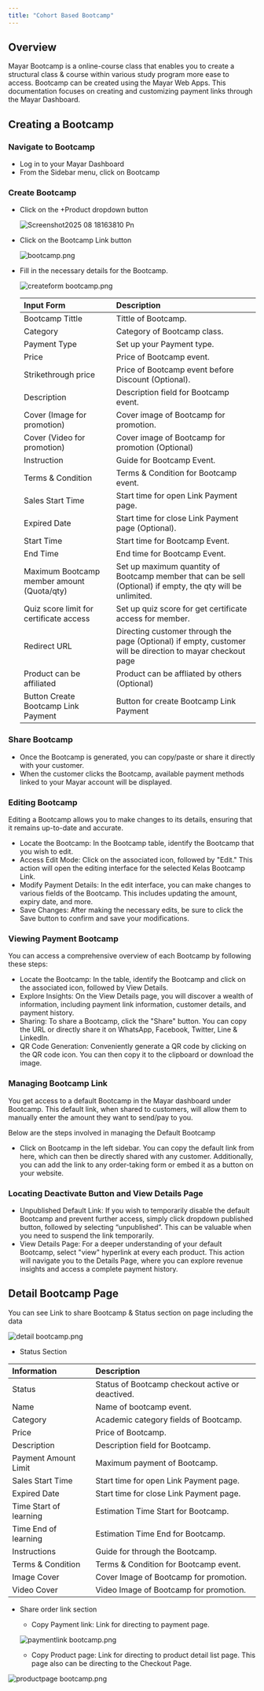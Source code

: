 ```yaml
---
title: "Cohort Based Bootcamp"
---
```


## Overview

Mayar Bootcamp is a online-course class that enables you to create a structural class & course within various study program more ease to access. Bootcamp can be created using the Mayar Web Apps. This documentation focuses on creating and customizing payment links through the Mayar Dashboard.

## Creating a Bootcamp

### Navigate to Bootcamp

- Log in to your Mayar Dashboard
- From the Sidebar menu, click on Bootcamp

### Create Bootcamp

- Click on the \+Product dropdown button

  ![Screenshot2025 08 18163810 Pn](/images/Screenshot2025-08-18163810.png)
- Click on the Bootcamp Link button

  ![bootcamp.png](/images/bootcamp.png)
- Fill in the necessary details for the Bootcamp.

  ![createform bootcamp.png](/images/createformbootcamp.png)

  | **Input Form**                             | **Description**                                                                                             |
  | :----------------------------------------- | :---------------------------------------------------------------------------------------------------------- |
  | Bootcamp Tittle                            | Tittle of Bootcamp.                                                                                         |
  | Category                                   | Category of Bootcamp class.                                                                                 |
  | Payment Type                               | Set up your Payment type.                                                                                   |
  | Price                                      | Price of Bootcamp event.                                                                                    |
  | Strikethrough price                        | Price of Bootcamp event before Discount (Optional).                                                         |
  | Description                                | Description field for Bootcamp event.                                                                       |
  | Cover (Image for promotion)                | Cover image of Bootcamp for promotion.                                                                      |
  | Cover (Video for promotion)                | Cover image of Bootcamp for promotion (Optional)                                                            |
  | Instruction                                | Guide for Bootcamp Event.                                                                                   |
  | Terms & Condition                          | Terms & Condition for Bootcamp event.                                                                       |
  | Sales Start Time                           | Start time for open Link Payment page.                                                                      |
  | Expired Date                               | Start time for close Link Payment page (Optional).                                                          |
  | Start Time                                 | Start time for Bootcamp Event.                                                                              |
  | End Time                                   | End time for Bootcamp Event.                                                                                |
  | Maximum Bootcamp member amount (Quota/qty) | Set up maximum quantity of Bootcamp member that can be sell (Optional) if empty, the qty will be unlimited. |
  | Quiz score limit for certificate access    | Set up quiz score for get certificate access for member.                                                    |
  | Redirect URL                               | Directing customer through the page (Optional) if empty, customer will be direction to mayar checkout page  |
  | Product can be affiliated                  | Product can be affliated by others (Optional)                                                               |
  | Button Create Bootcamp Link Payment        | Button for create Bootcamp Link Payment                                                                     |

### Share Bootcamp

- Once the Bootcamp is generated, you can copy/paste or share it directly with your customer.
- When the customer clicks the Bootcamp, available payment methods linked to your Mayar account will be displayed.

### Editing Bootcamp

Editing a Bootcamp allows you to make changes to its details, ensuring that it remains up-to-date and accurate.

- Locate the Bootcamp: In the Bootcamp table, identify the Bootcamp that you wish to edit.
- Access Edit Mode: Click on the associated icon, followed by "Edit." This action will open the editing interface for the selected Kelas Bootcamp Link.
- Modify Payment Details: In the edit interface, you can make changes to various fields of the Bootcamp. This includes updating the amount, expiry date, and more.
- Save Changes: After making the necessary edits, be sure to click the Save button to confirm and save your modifications.

### Viewing Payment Bootcamp

You can access a comprehensive overview of each Bootcamp by following these steps:

- Locate the Bootcamp: In the table, identify the Bootcamp and click on the associated icon, followed by View Details.
- Explore Insights: On the View Details page, you will discover a wealth of information, including payment link information, customer details, and payment history.
- Sharing: To share a Bootcamp, click the "Share" button. You can copy the URL or directly share it on WhatsApp, Facebook, Twitter, Line & LinkedIn.
- QR Code Generation: Conveniently generate a QR code by clicking on the QR code icon. You can then copy it to the clipboard or download the image.

### Managing Bootcamp Link

You get access to a default Bootcamp in the Mayar dashboard under Bootcamp. This default link, when shared to customers, will allow them to manually enter the amount they want to send/pay to you.

Below are the steps involved in managing the Default Bootcamp

- Click on Bootcamp in the left sidebar. You can copy the default link from here, which can then be directly shared with any customer. Additionally, you can add the link to any order-taking form or embed it as a button on your website.

### Locating Deactivate Button and View Details Page

- Unpublished Default Link: If you wish to temporarily disable the default Bootcamp and prevent further access, simply click dropdown published button, followed by selecting “unpublished”. This can be valuable when you need to suspend the link temporarily.
- View Details Page: For a deeper understanding of your default Bootcamp, select "view" hyperlink at every each product. This action will navigate you to the Details Page, where you can explore revenue insights and access a complete payment history.

## Detail Bootcamp Page

You can see Link to share Bootcamp & Status section on page including the data

![detail bootcamp.png](/images/detailbootcamp.png)

- Status Section

| **Information**        | **Description**                                  |
| :--------------------- | :----------------------------------------------- |
| Status                 | Status of Bootcamp checkout active or deactived. |
| Name                   | Name of bootcamp event.                          |
| Category               | Academic category fields of Bootcamp.            |
| Price                  | Price of Bootcamp.                               |
| Description            | Description field for Bootcamp.                  |
| Payment Amount Limit   | Maximum payment of Bootcamp.                     |
| Sales Start Time       | Start time for open Link Payment page.           |
| Expired Date           | Start time for close Link Payment page.          |
| Time Start of learning | Estimation Time Start for Bootcamp.              |
| Time End of learning   | Estimation Time End for Bootcamp.                |
| Instructions           | Guide for through the Bootcamp.                  |
| Terms & Condition      | Terms & Condition for Bootcamp event.            |
| Image Cover            | Cover Image of Bootcamp for promotion.           |
| Video Cover            | Video Image of Bootcamp for promotion.           |

- Share order link section
  - Copy Payment link: Link for directing to payment page.

  ![paymentlink bootcamp.png](/images/paymentlinkbootcamp.png)
  - Copy Product page: Link for directing to product detail list page. This page also can be directing to the Checkout Page.

![productpage bootcamp.png](/images/productpagebootcamp.png)